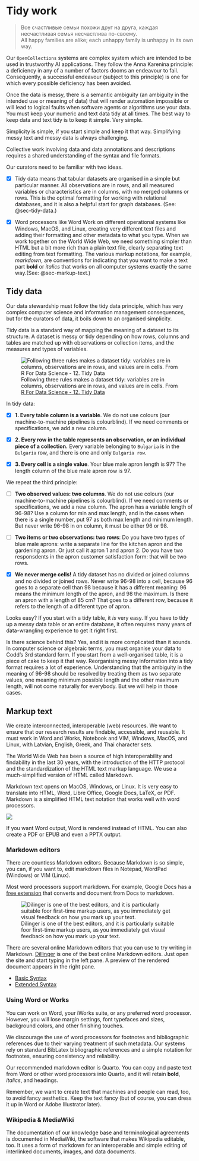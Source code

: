 # Tidy work {#sec-tidy}

>Все счастливые семьи похожи друг на друга, каждая несчастливая семья несчастлива по-своему.</br>
All happy families are alike; each unhappy family is unhappy in its own way.

Our `OpenCollections` systems are complex system which are intended to be used in trustworthy AI applications. They follow the Anna Karenina principle: a deficiency in any of a number of factors dooms an endeavour to fail. Consequently, a successful endeavour (subject to this principle) is one for which every possible deficiency has been avoided. 

Once the data is messy, there is a semantic ambiguity (an ambiguity in the intended use or meaning of data) that will render automation impossible or will lead to logical faults when software agents or algorithms use your data. You must keep your numeric and text data tidy at all times. The best way to keep data and text tidy is to keep it simple. Very simple. 

Simplicity is simple, if you start simple and keep it that way. Simplifying messy text and messy data is always challenging.



Collective work involving data and data annotations and descriptions requires a shared understanding of the syntax and file formats.




Our curators need to be familiar with two ideas.

-   [x] Tidy data means that tabular datasets are organised in a simple but particular manner. All observations are in rows, and all measured variables or characteristics are in columns, with no merged columns or rows. This is the optimal formatting for working with relational databases, and it is also a helpful start for graph databases. (See: @sec-tidy-data.)

-   [x] Word processors like Word Work on different operational systems like Windows, MacOS, and Linux, creating very different text files and adding their formatting and other metadata to what you type. When we work together on the World Wide Web, we need something simpler than HTML but a bit more rich than a plain text file, clearly separating text editing from text formatting. The various markup notations, for example, *markdown*, are conventions for indicating that you want to make a text part **bold** or *italics* that works on all computer systems exactly the same way.(See: @sec-markup-text.)

## Tidy data {#sec-tidy-data}

Our data stewardship must follow the tidy data principle, which has very complex computer science and information management consequences, but for the curators of data, it boils down to an organised simplicity.

Tidy data is a standard way of mapping the meaning of a dataset to its structure. A dataset is messy or tidy depending on how rows, columns and tables are matched up with observations or collection items, and the measures and types of variables.

![Following three rules makes a dataset tidy: variables are in columns, observations are in rows, and values are in cells. From [R For Data Science - 12. Tidy Data](https://r4ds.had.co.nz/tidy-data.html)](https://d33wubrfki0l68.cloudfront.net/6f1ddb544fc5c69a2478e444ab8112fb0eea23f8/91adc/images/tidy-1.png){fig-align="center"}

In tidy data:

-   [x] **1. Every table column is a variable**. We do not use colours (our machine-to-machine pipelines is colourblind). If we need comments or specifications, we add a new column.

-   [x] **2. Every row in the table represents an observation, or an individual piece of a collection.** Every variable belonging to `Bulgaria` is in the `Bulgaria` row, and there is one and only `Bulgaria row`.

-   [x] **3. Every cell is a single value**. Your blue male apron length is 97? The length column of the blue male apron row is 97.

We repeat the third principle:

-   [ ] **Two observed values: two columns**. We do not use colours (our machine-to-machine pipelines is colourblind). If we need comments or specifications, we add a new column. The apron has a variable length of 96-98? Use a column for min and max length, and in the cases when there is a single number, put 97 as both max length and minimum length. But never write 96-98 in on column, it must be either 96 or 98.

-   [ ] **Two items or two observations: two rows**: Do you have two types of blue male aprons: write a separate line for the kitchen apron and the gardening apron. Or just call it apron 1 and apron 2. Do you have two responsdents in the apron customer satisfaction form: that will be two rows.

-   [x] **We never merge cells!** A tidy dataset has no divided or joined columns and no divided or joined rows. Never write 96-98 into a cell, because 96 goes to a separate cell than 98 because it has a different meaning: 96 means the minimum length of the apron, and 98 the maximum. Is there an apron with a length of 85 cm? That goes to a different row, because it refers to the length of a different type of apron.

Looks easy? If you start with a tidy table, it *is* very easy. If you have to tidy up a messy data table or an entire database, it often requires many years of data-wrangling experience to get it right first.

Is there science behind this? Yes, and it is more complicated than it sounds. In computer science or algebraic terms, you must organise your data to Codd's 3rd standard form. If you start from a well-organised table, it is a piece of cake to keep it that way. Reorganising messy information into a tidy format requires a lot of experience. Understanding that the ambiguity in the meaning of 96-98 should be resolved by treating them as two separate values, one meaning minimum possible length and the other maximum length, will not come naturally for everybody. But we will help in those cases.

## Markup text {#sec-markup-text}


We create interconnected, interoperable (web) resources. We want to ensure that our research results are findable, accessible, and reusable. It must work in Word and Works, Notebook and VIM, Windows, MacOS, and Linux, with Latvian, English, Greek, and Thai character sets.

The World Wide Web has been a source of high interoperability and findability in the last 30 years, with the introduction of the HTTP protocol and the standardization of the HTML text markup language. We use a much-simplified version of HTML called Markdown.

Markdown text opens on MacOS, Windows, or Linux. It is very easy to translate into HTML, Word, Libre Office, Google Docs, LaTeX, or PDF.  Markdown is a simplified HTML text notation that works well with word processors.

![](https://mdg.imgix.net/assets/images/markdown-flowchart.png?auto=format&fit=clip&q=40&w=1080){fig-align="center"}

If you want Word output, Word is rendered instead of HTML. You can also create a PDF or EPUB and even a PPTX output.

### Markdown editors

There are countless Markdown editors. Because Markdown is so simple, you can, if you want to, edit markdown files in Notepad, WordPad (Windows) or VIM (Linux).

Most word processors support markdown. For example, Google Docs has a [free extension](https://workspace.google.com/marketplace/app/docs_to_markdown/700168918607) that converts and document from Docs to markdown.

![Dilinger is one of the best editors, and it is particularly suitable foor first-time markup users, as you immediately get visual feedback on how you mark up your text.](png/dilliger_example.png){fig-align="center"}

There are several online Markdown editors that you can use to try writing in Markdown. [Dillinger](https://dillinger.io/) is one of the best online Markdown editors. Just open the site and start typing in the left pane. A preview of the rendered document appears in the right pane.

-   [Basic Syntax](https://www.markdownguide.org/basic-syntax/)
-   [Extended Syntax](https://www.markdownguide.org/extended-syntax/)


::: {.callout-tip}
### Using Word or Works

You can work on Word, your iWorks suite, or any preferred word processor. However, you will lose margin settings, font typefaces and sizes, background colors, and other finishing touches.

We discourage the use of word processors for footnotes and bibliographic references due to their varying treatment of such metadata. Our systems rely on standard BibLatex bibliographic references and a simple notation for footnotes, ensuring consistency and reliability.

Our recommended markdown editor is Quarto. You can copy and paste text from Word or other word processors into Quarto, and it will retain **bold**, *italics*, and headings.

Remember, we want to create text that machines and people can read, too, to avoid fancy aesthetics. Keep the text fancy (but of course, you can dress it up in Word or Adobe Illustrator later).


:::

### Wikipedia & MediaWiki

The documentation of our knowledge base and terminological agreements is documented in MediaWiki, the software that makes Wikipedia editable, too. It uses a form of markdown for an interoperable and simple editing of interlinked documents, images, and data documents.
